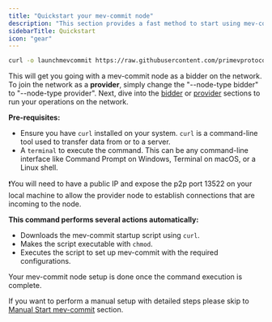```yaml
---
title: "Quickstart your mev-commit node"
description: "This section provides a fast method to start using mev-commit."
sidebarTitle: Quickstart
icon: "gear"
---
```


```bash
curl -o launchmevcommit https://raw.githubusercontent.com/primevprotocol/scripts/main/launchmevcommit && chmod +x launchmevcommit && ./launchmevcommit --rpc-url http://69.67.151.95:8545 --node-type bidder
```

This will get you going with a mev-commit node as a bidder on the network. To join the network as a **provider**, simply change the "--node-type bidder" to "--node-type provider". Next, dive into the [bidder](https://docs.primev.xyz/get-started/bidders/receive-preconfirmation-commitment) or [provider](https://docs.primev.xyz/get-started/providers/consume-bids-mev-commit) sections to run your operations on the network.

**Pre-requisites:**

* Ensure you have `curl` installed on your system. `curl` is a command-line tool used to transfer data from or to a server.
* A `terminal` to execute the command. This can be any command-line interface like Command Prompt on Windows, Terminal on macOS, or a Linux shell.

❗You will need to have a public IP and expose the p2p port 13522 on your local machine to allow the provider node to establish connections that are incoming to the node.

**This command performs several actions automatically:**

* Downloads the mev-commit startup script using `curl`.
* Makes the script executable with `chmod`.
* Executes the script to set up mev-commit with the required configurations.

Your mev-commit node setup is done once the command execution is complete.

If you want to perform a manual setup with detailed steps please skip to [Manual Start mev-commit](../developers/manual-start-mev-commit.md) section.
